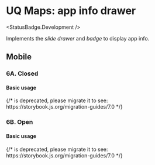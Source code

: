 
<Meta of={UqMaps6AppInfoStories} />

# UQ Maps: app info drawer

<StatusBadge.Development />

Implements the *slide drawer* and *badge* to display app info.

## Mobile

### 6A. Closed

#### Basic usage

<Canvas withSource="open" withToolbar>
  {/* <Story height={400} id="deliverables-uq-maps-6-app-info-drawer--closed" /> is deprecated, please migrate it to <Story of={referenceToStory} /> see: https://storybook.js.org/migration-guides/7.0 */}

  <Story height={400} id="deliverables-uq-maps-6-app-info-drawer--closed" />
</Canvas>

### 6B. Open

#### Basic usage

<Canvas withSource="open" withToolbar>
  {/* <Story height={400} id="deliverables-uq-maps-6-app-info-drawer--open" /> is deprecated, please migrate it to <Story of={referenceToStory} /> see: https://storybook.js.org/migration-guides/7.0 */}

  <Story height={400} id="deliverables-uq-maps-6-app-info-drawer--open" />
</Canvas>
